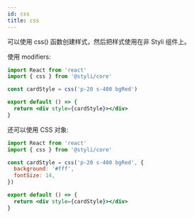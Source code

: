 ```yaml
---
id: css
title: css
---
```


可以使用 css() 函数创建样式，然后把样式使用在非 Styli 组件上。

使用 modifiers:

```jsx
import React from 'react'
import { css } from '@styli/core'

const cardStyle = css('p-20 s-400 bgRed')

export default () => {
  return <div style={cardStyle}></div>
}
```

还可以使用 CSS 对象:

```jsx
import React from 'react'
import { css } from '@styli/core'

const cardStyle = css('p-20 s-400 bgRed', {
  background: '#fff',
  fontSize: 14,
})

export default () => {
  return <div style={cardStyle}></div>
}
```
